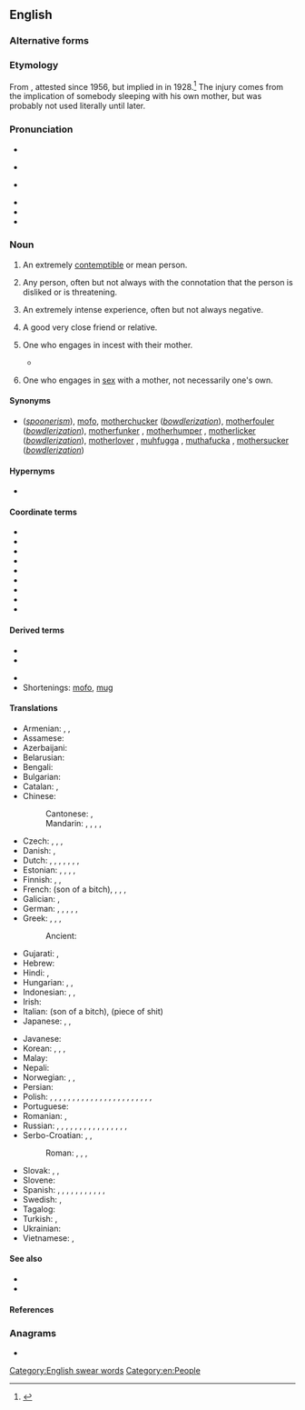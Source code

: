 {{also|mother-fucker|mother fucker}}
==English==

===Alternative forms===

{{alter|en
|mahfucka
|mahfucker
|mahfugga
|mothafucka
|mothafucker
|mothafugga
|mothafuggah
|mothafukka
|mothahfuckah
|mothahfucker
|mothahfuggah
|motherfucka
|motherfuckah
|mother-fucker
|mother fucker
|motherfugga
|motherfukka
|motherfukkah
|motherfukker
|mufucka
|muhfucka
|muhfuckah
|muhfucker
|muhfugga
|muhfuggah}}

===Etymology===
From {{compound|en|mother|fucker}}, attested since 1956, but implied in {{l|en|mother}} in 1928.<ref name=EtymOnLine>{{EtymOnLine}}</ref> The injury comes from the implication of somebody sleeping with his own mother, but was probably not used literally until later.

===Pronunciation===
* {{enPR|mŭth'er-fŭk'er, mŭth'ŭ-fŭk'er}}
* {{a|RP}} {{IPA|en|/ˈmʌðəˌfʌkə/}}
* {{a|GA}} {{IPA|en|/ˈmʌðɚˌfʌkɚ/}}
* {{audio|en|en-us-motherfucker.ogg|Audio (US, California)}}
* {{audio|en|en-uk-motherfucker.ogg|Audio (UK)}}
* {{hyphenation|en|moth|er|fuck|er}}

===Noun===
{{en-noun}}

# {{lb|en|strongly|_|vulgar|offensive}} An extremely [[contemptible]] or mean person.
#: {{ux|en|Up against the wall, '''motherfucker'''.}}
# {{lb|en|strongly vulgar}} Any person, often but not always with the connotation that the person is disliked or is threatening.
#: {{ux|en|Check out this '''motherfucker'''.}}
# {{lb|en|markedly vulgar}} An extremely intense experience, often but not always negative.
#: {{ux|en|War is a '''motherfucker'''.}}
#: {{ux|en|I jammed my finger in the door yesterday. It hurt like a '''motherfucker'''.}}
#: {{ux|en|You mess with me, and I will come at you like a '''motherfucker'''.}}
# {{lb|en|teasingly|friendly|jokingly|vulgar}} A good very close friend or relative.
#: {{ux|en|How’ve you been, you crazy '''motherfucker'''?}}
# {{lb|en|vulgar|literally}} One who engages in incest with their mother.
#* {{seeCites|en}}
# {{lb|en|vulgar|literally}} One who engages in [[sex]] with a mother, not necessarily one's own.

====Synonyms====
* {{l|en|futhermucker}} (''[[spoonerism]]''), [[mofo]], [[motherchucker]] (''[[bowdlerization]]''), [[motherfouler]] (''[[bowdlerization]]''), [[motherfunker]] {{qualifier|euphemistic}}, [[motherhumper]] {{qualifier|euphemistic}}, [[motherlicker]] (''[[bowdlerization]]''), [[motherlover]] {{qualifier|euphemistic}}, [[muhfugga]] {{qualifier|African American Vernacular}}, [[muthafucka]] {{qualifier|African American Vernacular}}, [[mothersucker]] (''[[bowdlerization]]'')

====Hypernyms====
* {{l|en|inbreeder}}

====Coordinate terms====
* {{l|en|aunt fucker}}
* {{l|en|brotherfucker}}
* {{l|en|cousinfucker}}
* {{l|en|fatherfucker}}
* {{l|en|nephew fucker}}
* {{l|en|niece fucker}}
* {{l|en|sibling fucker}}
* {{l|en|sisterfucker}}
* {{l|en|unclefucker}}

====Derived terms====
{{der-top}}
* {{l|en|motherfuck}}
* {{l|en|motherfucking}}
{{der-mid}}
* {{l|en|muthafucka}}
* Shortenings: [[mofo]], [[mug]]
{{der-bottom}}

====Translations====
{{trans-top|generic term of abuse}}
* Armenian: {{t|hy|բոզի տղա}}, {{t|hy|բոզի տղեք|p}}, {{t|hy|գանդոն}}
* Assamese: {{t|as|মাকচুদাই}}
* Azerbaijani: {{t|az|gicdıllaq}}
* Belarusian: {{t|be|вы́радак}}
* Bengali: {{t|bn|মাদারচোদ}}
* Bulgarian: {{t+|bg|копеле}}
* Catalan: {{t|ca|fill de puta|m}}, {{t+|ca|malparit|m}}
* Chinese:
*: Cantonese: {{t|yue|屌你老母|tr=diu2 nei5 lou5 mou5-2|sc=Hani}}, {{t+|yue|冚家鏟|tr=ham6 gaa1 caan2|sc=Hani}}
*: Mandarin: {{t+|cmn|肏你媽|sc=Hani}}, {{t+|cmn|肏你妈|tr=cào nǐ mā|sc=Hani}}, {{t+|cmn|幹你娘|sc=Hani}}, {{t|cmn|干你娘|tr=gàn nǐ niáng|sc=Hani}}, {{t+|cmn|混蛋|tr=húndàn|sc=Hani}}
* Czech: {{t+|cs|zkurvysyn|m}}, {{t|cs|mamrd|m}}, {{t+|cs|svině|f}}, {{t+|cs|hajzl}}
* Danish: {{t|da|skiderik|c}}, {{t+|da|stodder|c}}
* Dutch: {{t|nl|moederneuker}} {{qualifier|never used except to be funny}}, {{t+|nl|kankerlijer}}, {{t|nl|mogool}} {{qualifier|more common}}, {{t+|nl|klootzak}}, {{t+|nl|kelerelijer}}, {{t+|nl|klerelijer}}, {{t+|nl|teringlijder|alt=teringlij(d)er}}, {{t+|nl|tyfuslijder|alt=tyfuslij(d)er}}
* Estonian: {{t|et|piider}}, {{t+|et|munn}}, {{t|et|türapea}}, {{t|et|värdjas}}, {{t|et|sitapea}}
* Finnish: {{t+|fi|kusipää}}, {{t+|fi|paskiainen}}, {{t+|fi|mulkku}}
* French: {{t+|fr|fils de pute}} (son of a bitch), {{t+|fr|enculé de ta mère}}, {{t+|fr|connard|m}}, {{t+|fr|connasse|f}}, {{t+|fr|brassière}}
* Galician: {{t|gl|fillo de puta|m}}, {{t|gl|filla de puta|f}}
* German: {{t+|de|Wichser}}, {{t+|de|Arschloch}}, {{t+|de|Drecksau}}, {{t+|de|Schwein}},{{t|de|Mutterficker}} {{qualifier|rare}}, {{t+|de|Scheißkerl}}
* Greek: {{t+|el|καριόλης}}, {{t|el|παλιογαμιόλης}}, {{t|el|παλιοπαπάρας}}, {{t+|el|μαλάκας}}
*: Ancient: {{t|grc|μητροκοίτης|m}}
* Gujarati: {{t|gu|માદરચોદ}} {{qualifier|strongly vulgar}}, {{t|gu|માચોદ}}
* Hebrew: {{t+|he|בן זונה|tr=ben zona}}
* Hindi: {{t|hi|मादरचोद}}, {{t|hi|कमीने}}
* Hungarian: {{t+|hu|anyaszomorító}}, {{t|hu|anyabaszó}}, {{t+|hu|köcsög}}
* Indonesian: {{t+|id|keparat}}, {{t+|id|bedebah}}, {{t+|id|cukimai}}
* Irish: {{t|ga|mac soith|m}}
* Italian: {{t+|it|figlio di puttana}} (son of a bitch), {{t|it|pezzo di merda}} (piece of shit)
* Japanese: {{t+|ja|くそったれ|tr=kusottare}}, {{t+|ja|貴様|tr=きさま, kisama}}, {{t|ja|てめえ|tr=temē|sc=Jpan}}
{{trans-mid}}
* Javanese: {{t|jv|mbokné ancok}} {{qualifier|East Java}}
* Korean: {{t|ko|니기미 씹할놈}} {{qualifier|literally}}, {{t+|ko|개새끼}}, {{t+|ko|개자식}} {{qualifier|both mean son of a bitch}}, {{t+|ko|씹새끼}}
* Malay: {{t+|ms|pukimak}}
* Nepali: {{t|ne|माचिक्ने|sc=Deva}}
* Norwegian: {{t|no|drittsekk|m}}, {{t+|no|rasshøl|n}}, {{t|no|jævel|m}}
* Persian: {{t+|fa|مادر جنده|tr=mâdar jende|sc=fa-Arab}}
* Polish: {{t+|pl|skurwysyn|m-pr}}, {{t+|pl|sukinsyn|m-pr}}, {{t+|pl|matkojebca|m-pr}} {{qualifier|literal calque}}, {{t+|pl|zasraniec|m}}, {{t+|pl|chuj|m}}, {{t+|pl|kutas|m}}, {{t+|pl|gnój|m}}, {{t+|pl|skurwiel|m}}, {{t+|pl|dupek|m}}, {{t|pl|swinia|f}}{{t+|pl|pizda|f}}, {{t+|pl|fiut|m}}, {{t+|pl|szmata|f}}, {{t|pl|złamas|m}}, {{t+|pl|zjeb|m}}, {{t+|pl|gnida|f}}, {{t+|pl|pojeb|m}}, {{t+|pl|popierdoleniec|m}}, {{t+|pl|śmieć|m}}, {{t+|pl|ścierwo|m}}, {{t+|pl|pies|m}}, {{t+|pl|jebaniec|m}}, {{t+|pl|ciul|m}}, {{t|pl|wyskrobek|m}}, {{t+|pl|wypierdek|m}}
* Portuguese: {{qualifier|Brazil; son of a bitch}} {{t+|pt|filho da puta}}
* Romanian: {{t+|ro|nemernic}}, {{t+|ro|nenorocit}}
* Russian: {{t+|ru|заёба|m}}, {{t+|ru|су́ка|m|f}}, {{t+|ru|ублю́док}}, {{t+|ru|засра́нец|m}}, {{t+|ru|муда́к|m}}, {{t+|ru|гад|m}}, {{t+|ru|пидора́с|m}}, {{t+|ru|пи́дор|m}}, {{t+|ru|говню́к|m}}, {{t+|ru|па́дла|m|f}}, {{t+|ru|мудоёб|m}}, {{t+|ru|сво́лочь|f}}, {{t+|ru|су́ка|m|f}}, {{t+|ru|муди́ло|n}}, {{t+|ru|ебла́н|m}}, {{t+|ru|долбоёб|m}}, {{t+|ru|муди́ла|m|f}}
* Serbo-Croatian: {{t|sh|мамојебац}}, {{t|sh|бабојебац|sc=Cyrl}}, {{t|sh|зајебант|sc=Cyrl}}
*: Roman: {{t|sh|mamojebac}}, {{t|sh|babojebac}}, {{t+|sh|zajebant}},
* Slovak: {{t|sk|hajzel}}, {{t|sk|zmrd|m}}, {{t+|sk|sviňa}}
* Slovene: {{t|sl|pizdun}}
* Spanish: {{t+|es|hijo de puta|m}}, {{t+|es|hideputa|m}} {{qualifier|Spain}}, {{t|es|mal parido}}, {{t+|es|huevón|m}}, {{t+|es|pendejo|m}}, {{t+|es|cojudo|m}}, {{t+|es|cojonudo|m}}, {{t|es|trolazo|m}}, {{t|es|rotocafé|m}} {{qualifier|Latin America}}, {{t+|es|hijo de la chingada|m}} {{qualifier|Mexico}}, {{t+|es|cerdo|m}} {{qualifier|Central America}}, {{t|es|hijo de perra|m}}
* Swedish: {{t|sv|mammaknullare}} {{qualifier|literally|rarely used}}, {{t+|sv|jävel|c}} {{qualifier|more common}}
* Tagalog: {{t|tl|putang ina mo}}
* Turkish: {{t+|tr|orospu çocuğu}}, {{t+|tr|piç}}
* Ukrainian: {{t|uk|ублю́док|m|sc=Cyrl}}
* Vietnamese: {{t|vi|địt con mẹ mày}}, {{t+|vi|đụ má mày}} {{qualifier|South Vietnam}}
{{trans-bottom}}

====See also====
* {{l|en|bastard}}
* {{l|en|inbred}}

====References====
<references/>

===Anagrams===
* {{anagrams|en|a=ceefhkmorrtu|fothermucker}}

[[Category:English swear words]]
[[Category:en:People]]